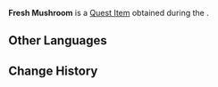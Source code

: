 {{Item Infobox
|id           = 101538
|image        = Item Mushroom.png
|type         = Quest Items
|description  = A mushroom that did not originally grow in this area, but began to grow with wild profusion after absorbing sufficient special nutrition.
|source1      = Obtained during the commission ''[[Post-Sale Service]]''
|quest        = Post-Sale Service
|related_type = Variant
|related_item = Mushroom
}}
'''Fresh Mushroom''' is a [[Quest Item]] obtained during the {{Quest|Post-Sale Service}}.

==Other Languages==
{{Other Languages
|default_hidden = 1
|en      = Fresh Mushroom
|zhs     = 新鲜的蘑菇
|zhs_rm  = Xīnxiān de Mógū
|zht     = 新鮮的蘑菇
|zht_rm  = Xīnxiān de Mógū
|ja      = 新鮮なキノコ
|ja_rm   = Shinsen-na Kinoko
|ko      = 신선한 버섯
|es      = Champiñón fresco
|fr      = Champignon frais
|ru      = Свежий гриб
|th      = Mushroom สด ๆ
|th_rm   = Mushroom Sot-Sot
|vi      = Nấm Rơm Tươi
|de      = Frischer Champignon
|id      = Mushroom Segar
|pt      = Cogumelo Fresco
|tr      = Taze Mantar
|it      = Fungo fresco
}}

==Change History==
{{Change History|2.0}}